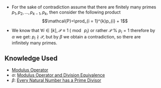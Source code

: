 * For the sake of contradiction assume that there are finitely many primes <math display="inline">p_{1}, p_{2},  \dots ,p_{k - 1},p_{k}</math>, then consider the following product:<math display="block">\mathcal{P}=\prod_{i = 1}^{k}p_{i} + 1</math>

* We know that <math display="inline">\forall i \in \left[ k \right],\mathcal{P} \equiv 1 \;(\bmod\; p_{i})</math> or rather <math display="inline">\mathcal{P} ~\%~ p_{i} = 1</math> therefore by <math>\alpha</math> we get: <math display="inline">p_{i} \nmid \mathcal{P}</math>, but by <math>\beta</math> we obtain a contradiction, so there are infinitely many primes.

== Knowledge Used ==

* [[Modulus Operator]]
* <math>\alpha</math>: [[Modulus Operator and Division Equivalence]]
* <math>\beta</math>: [[Every Natural Number has a Prime Divisor]]
{{Knowledge Metadata|Number Theory|Theorem}}